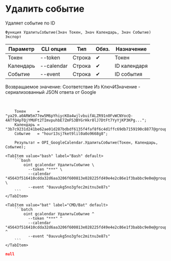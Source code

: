 ﻿---
sidebar_position: 7
---


# Удалить событие
 Удаляет событие по ID



`Функция УдалитьСобытие(Знач Токен, Знач Календарь, Знач Событие) Экспорт`

  | Параметр | CLI опция | Тип | Обяз. | Назначение |
  |-|-|-|-|-|
  | Токен | --token | Строка | &#x2714; | Токен |
  | Календарь | --calendar | Строка | &#x2714; | ID календаря |
  | Событие | --event | Строка | &#x2714; | ID события |

  
  Возвращаемое значение:   Соответствие Из КлючИЗначение - сериализованный JSON ответа от Google

<br/>




```bsl title="Пример использования для 1С:Предприятие/OneScript"
    Токен     = "ya29.a0ARW5m77ew5M6pYhiycKOa4wjlvbuifALZR91n0FvWCNYocQ-4ATfQ4pTQjYMUFt2TImvpuhbE7ZmFS3BYGrHkr8lJ7DtFt7YyYjKP3KPg...";
    Календарь = "3b7c9231d241be62ae01d287bdbdf6135f4faf8f6c4d1ffc69db7159190c8877@group.calendar.google.com";
    Событие   = "hour13sj7ket9lil0a0o9668g8";

    Результат = OPI_GoogleCalendar.УдалитьСобытие(Токен, Календарь, Событие);
```
    

 <Tabs>
  
    <TabItem value="bash" label="Bash" default>
        ```bash
            oint gcalendar УдалитьСобытие \
              --token "***" \
              --calendar "45643f516410cdda32d6aa3206f600813e028225fd49e4e2c86e1f3babbc9e0e@group.calendar.google.com" \
              --event "0auvukg5no3gfec2mitnu3e87s"
        ```
    </TabItem>
  
    <TabItem value="bat" label="CMD/Bat" default>
        ```batch
            oint gcalendar УдалитьСобытие ^
              --token "***" ^
              --calendar "45643f516410cdda32d6aa3206f600813e028225fd49e4e2c86e1f3babbc9e0e@group.calendar.google.com" ^
              --event "0auvukg5no3gfec2mitnu3e87s"
        ```
    </TabItem>
</Tabs>


```json title="Результат"
null
```
